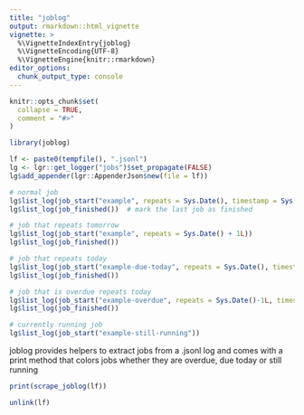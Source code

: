```yaml
---
title: "joblog"
output: rmarkdown::html_vignette
vignette: >
  %\VignetteIndexEntry{joblog}
  %\VignetteEncoding{UTF-8}
  %\VignetteEngine{knitr::rmarkdown}
editor_options: 
  chunk_output_type: console
---
```


```r
knitr::opts_chunk$set(
  collapse = TRUE,
  comment = "#>"
)
```

```r
library(joblog)
```


```r
lf <- paste0(tempfile(), ".jsonl")
lg <- lgr::get_logger("jobs")$set_propagate(FALSE)
lg$add_appender(lgr::AppenderJson$new(file = lf))

# normal job
lg$list_log(job_start("example", repeats = Sys.Date(), timestamp = Sys.Date() - 1L))
lg$list_log(job_finished())  # mark the last job as finished

# job that repeats tomorrow
lg$list_log(job_start("example", repeats = Sys.Date() + 1L))
lg$list_log(job_finished())

# job that repeats today
lg$list_log(job_start("example-due-today", repeats = Sys.Date(), timestamp = as.POSIXct(Sys.Date() - 1L)))
lg$list_log(job_finished())

# job that is overdue repeats today
lg$list_log(job_start("example-overdue", repeats = Sys.Date()-1L, timestamp = as.POSIXct(Sys.Date() - 2L)))
lg$list_log(job_finished())

# currently running job
lg$list_log(job_start("example-still-running"))
```

joblog provides helpers to extract jobs from a .jsonl log and comes with a print
method that colors jobs whether they are overdue, due today or still running

```r
print(scrape_joblog(lf))
```


```r
unlink(lf)
```

